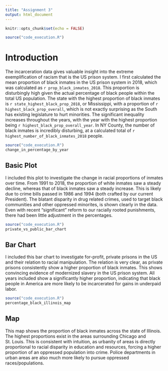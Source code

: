 ```yaml
---
title: "Assignment 3"
output: html_document
---
```

```r
knitr::opts_chunk$set(echo = FALSE)
```

```r
source("code_execution.R")
```

# Introduction

The incarceration data gives valuable insight into the extreme exemplification
of racism that is the US prison system. I first calculated the mean proportion
of black inmates in the US prison system in 2018, which was calculated as
`r prop_black_inmates_2018`. This proportion is disturbingly high given the
actual percentage of black people within the total US population. The state with
the highest proportion of black inmates is `r state_highest_black_prop_2018`,
or Mississippi, with a proportion of `r highest_black_prop_overall`, which is
not exactly surprising as the South has existing legislature to hurt minorities.
The significant inequality increases throughout the years, with the year with
the highest proportion being `r highest_black_prop_overall_year`. In NY County,
the number of black inmates is incredibly disturbing, at a calculated total of
`r highest_number_of_black_inmates_2018` people.


```r
source("code_execution.R")
change_in_percentage_by_year
```

## Basic Plot

I included this plot to investigate the change in racial proportions of inmates 
over time. From 1991 to 2018, the proportion of white inmates saw a steady
decline, whereas that of black inmates saw a steady increase. This is likely due
to crime bills passed in 1986 and 1994 (both crafted by our current President).
The blatant disparity in drug related crimes, used to target black communities
and other oppressed minorites, is shown clearly in the data. Even with recent
"significant" reform to our racially rooted punishments, there had been little
adjustment in the percentages.

```r
source("code_execution.R")
private_vs_public_bar_chart
```

## Bar Chart

I included this bar chart to investigate for-profit, private prisons in the US
and their relation to racial manipulation. The relation is very clear, as
private prisons consistently show a higher proportion of black inmates. This
shows convincing evidence of modernized slavery in the US prison system. All
years included show a significantly higher proportion, indicating that black
people in America are more likely to be incarcerated for gains in underpaid
labor.

```r
source("code_execution.R")
percentage_black_illinois_map
```

## Map

This map shows the proportion of black inmates across the state of Illinois.
The highest proportions exist in the areas surrounding Chicago and St. Louis.
This is consistent with intuition, as urbanity of areas is directly proportional
to racial disparity in education and resources, forcing a higher proportion
of an oppressed population into crime. Police departments in urban areas are
also much more likely to pursue oppressed races/populations.
